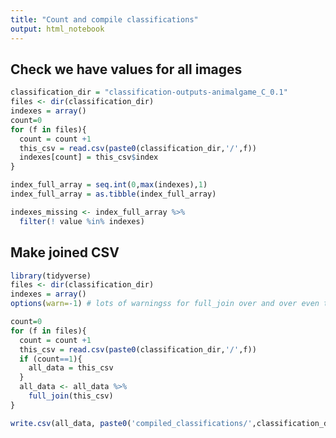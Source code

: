 ```yaml
---
title: "Count and compile classifications"
output: html_notebook
---
```


## Check we have values for all images
```r
classification_dir = "classification-outputs-animalgame_C_0.1"
files <- dir(classification_dir) 
indexes = array()
count=0
for (f in files){
  count = count +1
  this_csv = read.csv(paste0(classification_dir,'/',f)) 
  indexes[count] = this_csv$index
}
```

```r
index_full_array = seq.int(0,max(indexes),1)
index_full_array = as.tibble(index_full_array)

indexes_missing <- index_full_array %>%
  filter(! value %in% indexes)
```

## Make joined CSV
```r
library(tidyverse)
files <- dir(classification_dir) 
indexes = array()
options(warn=-1) # lots of warningss for full_join over and over even though it's fine

count=0
for (f in files){
  count = count +1
  this_csv = read.csv(paste0(classification_dir,'/',f)) 
  if (count==1){
    all_data = this_csv
  }
  all_data <- all_data %>%
    full_join(this_csv)
}
```



```r
write.csv(all_data, paste0('compiled_classifications/',classification_dir,'_',count,'.csv'))

```